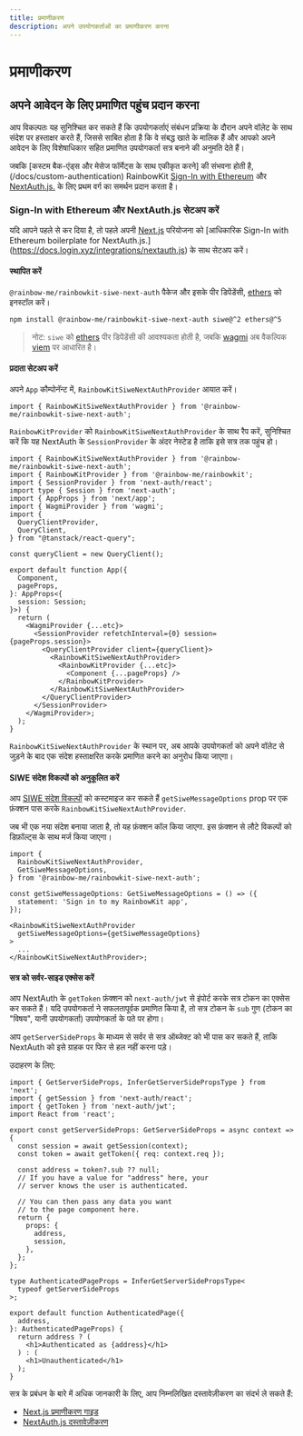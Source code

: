 ```yaml
---
title: प्रमाणीकरण
description: अपने उपयोगकर्ताओं का प्रमाणीकरण करना
---
```


# प्रमाणीकरण

## अपने आवेदन के लिए प्रमाणित पहुंच प्रदान करना

आप विकल्पतः यह सुनिश्चित कर सकते हैं कि उपयोगकर्ताएं संबंधन प्रक्रिया के दौरान अपने वॉलेट के साथ संदेश पर हस्ताक्षर करते हैं, जिससे साबित होता है कि वे संबद्ध खाते के मालिक हैं और आपको अपने आवेदन के लिए विशेषाधिकार सहित प्रमाणित उपयोगकर्ता सत्र बनाने की अनुमति देते हैं।

जबकि [कस्टम बैक-एंड्स और मेसेज फॉर्मेट्स के साथ एकीकृत करने] की संभवना होती है, (/docs/custom-authentication) RainbowKit [Sign-In with Ethereum](https://login.xyz) और [NextAuth.js.](https://next-auth.js.org) के लिए प्रथम वर्ग का समर्थन प्रदान करता है।

### Sign-In with Ethereum और NextAuth.js सेटअप करें

यदि आपने पहले से कर दिया है, तो पहले अपनी [Next.js](https://nextjs.org) परियोजना को [आधिकारिक Sign-In with Ethereum boilerplate for NextAuth.js.] (https://docs.login.xyz/integrations/nextauth.js) के साथ सेटअप करें।

#### स्थापित करें

`@rainbow-me/rainbowkit-siwe-next-auth` पैकेज और इसके पीर डिपेंडेंसी, [ethers](https://docs.ethers.org/v5/) को इनस्टॉल करें।

```bash
npm install @rainbow-me/rainbowkit-siwe-next-auth siwe@^2 ethers@^5
```

> नोट: `siwe` को [ethers](https://docs.ethers.org/v5/) पीर डिपेंडेंसी की आवश्यकता होती है, जबकि [wagmi](https://wagmi.sh/) अब वैकल्पिक [viem](https://viem.sh) पर आधारित है।

#### प्रदाता सेटअप करें

अपने `App` कौम्पोनॅन्ट में,  `RainbowKitSiweNextAuthProvider` आयात करें।

```tsx
import { RainbowKitSiweNextAuthProvider } from '@rainbow-me/rainbowkit-siwe-next-auth';
```

`RainbowKitProvider` को `RainbowKitSiweNextAuthProvider` के साथ रैप करें, सुनिश्चित करें कि यह NextAuth के `SessionProvider` के अंदर नेस्टेड है ताकि इसे सत्र तक पहुंच हो।

```tsx
import { RainbowKitSiweNextAuthProvider } from '@rainbow-me/rainbowkit-siwe-next-auth';
import { RainbowKitProvider } from '@rainbow-me/rainbowkit';
import { SessionProvider } from 'next-auth/react';
import type { Session } from 'next-auth';
import { AppProps } from 'next/app';
import { WagmiProvider } from 'wagmi';
import {
  QueryClientProvider,
  QueryClient,
} from "@tanstack/react-query";

const queryClient = new QueryClient();

export default function App({
  Component,
  pageProps,
}: AppProps<{
  session: Session;
}>) {
  return (
    <WagmiProvider {...etc}>
      <SessionProvider refetchInterval={0} session={pageProps.session}>
        <QueryClientProvider client={queryClient}>
          <RainbowKitSiweNextAuthProvider>
            <RainbowKitProvider {...etc}>
              <Component {...pageProps} />
            </RainbowKitProvider>
          </RainbowKitSiweNextAuthProvider>
        </QueryClientProvider>
      </SessionProvider>
    </WagmiProvider>;
  );
}
```

`RainbowKitSiweNextAuthProvider` के स्थान पर, अब आपके उपयोगकर्ता को अपने वॉलेट से जुड़ने के बाद एक संदेश हस्ताक्षरित करके प्रमाणित करने का अनुरोध किया जाएगा।

#### SIWE संदेश विकल्पों को अनुकूलित करें

आप [SIWE संदेश विकल्पों](https://github.com/spruceid/siwe/blob/v1.1.6/packages/siwe/lib/client.ts#L29) को कस्टमाइज कर सकते हैं `getSiweMessageOptions` prop पर एक फ़ंक्शन पास करके `RainbowKitSiweNextAuthProvider`.

जब भी एक नया संदेश बनाया जाता है, तो यह फ़ंक्शन कॉल किया जाएगा. इस फ़ंक्शन से लौटे विकल्पों को डिफ़ॉल्ट्स के साथ मर्ज किया जाएगा।

```tsx
import {
  RainbowKitSiweNextAuthProvider,
  GetSiweMessageOptions,
} from '@rainbow-me/rainbowkit-siwe-next-auth';

const getSiweMessageOptions: GetSiweMessageOptions = () => ({
  statement: 'Sign in to my RainbowKit app',
});

<RainbowKitSiweNextAuthProvider
  getSiweMessageOptions={getSiweMessageOptions}
>
  ...
</RainbowKitSiweNextAuthProvider>;
```

#### सत्र को सर्वर-साइड एक्सेस करें

आप NextAuth के `getToken` फ़ंक्शन को `next-auth/jwt` से इंपोर्ट करके सत्र टोकन का एक्सेस कर सकते हैं। यदि उपयोगकर्ता ने सफलतापूर्वक प्रमाणित किया है, तो सत्र टोकन के `sub` गुण (टोकन का "विषय", यानी उपयोगकर्ता) उपयोगकर्ता के पते पर होगा।

आप `getServerSideProps` के माध्यम से सर्वर से सत्र ऑब्जेक्ट को भी पास कर सकते हैं, ताकि NextAuth को इसे ग्राहक पर फिर से हल नहीं करना पड़े।

उदाहरण के लिए:

```tsx
import { GetServerSideProps, InferGetServerSidePropsType } from 'next';
import { getSession } from 'next-auth/react';
import { getToken } from 'next-auth/jwt';
import React from 'react';

export const getServerSideProps: GetServerSideProps = async context => {
  const session = await getSession(context);
  const token = await getToken({ req: context.req });

  const address = token?.sub ?? null;
  // If you have a value for "address" here, your
  // server knows the user is authenticated.

  // You can then pass any data you want
  // to the page component here.
  return {
    props: {
      address,
      session,
    },
  };
};

type AuthenticatedPageProps = InferGetServerSidePropsType<
  typeof getServerSideProps
>;

export default function AuthenticatedPage({
  address,
}: AuthenticatedPageProps) {
  return address ? (
    <h1>Authenticated as {address}</h1>
  ) : (
    <h1>Unauthenticated</h1>
  );
}
```

सत्र के प्रबंधन के बारे में अधिक जानकारी के लिए, आप निम्नलिखित दस्तावेज़ीकरण का संदर्भ ले सकते हैं:

- [Next.js प्रमाणीकरण गाइड](https://nextjs.org/docs/authentication)
- [NextAuth.js दस्तावेज़ीकरण](https://next-auth.js.org)
